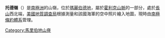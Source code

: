{{coord|85|16|S|119|19|W|display=title}}

'''托德嶺'''（{{lang-en|Todd Ridge}}）是[[南極洲|南極洲]]的山嶺，位於[[瑪麗伯德地|瑪麗伯德地]]，屬於[[霍利克山脈|霍利克山脈]]的一部分，處於[[長山_(南極洲)|長山]]西北端，[[美國地質調查局|美國地質調查局]]根據測量和該國海軍的空中照片繪入地圖，現時由[[南極條約體系|南極條約體系]]管理。

{{DEFAULTSORT:Todd Ridge}}
[[Category:馬里伯地山脊|Category:馬里伯地山脊]]


{{MarieByrdLand-geo-stub}}